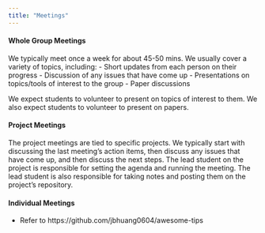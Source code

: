 ```yaml
---
title: "Meetings"
---
```


#### Whole Group Meetings
We typically meet once a week for about 45-50 mins. We usually cover a variety of topics, including:
- Short updates from each person on their progress
- Discussion of any issues that have come up
- Presentations on topics/tools of interest to the group
- Paper discussions

We expect students to volunteer to present on topics of interest to them. We also expect students to volunteer to present on papers.

#### Project Meetings
The project meetings are tied to specific projects. We typically start with discussing the last meeting's action items, then discuss any issues that have come up, and then discuss the next steps. The lead student on the project is responsible for setting the agenda and running the meeting. The lead student is also responsible for taking notes and posting them on the project's repository.

#### Individual Meetings



- Refer to https://github.com/jbhuang0604/awesome-tips
